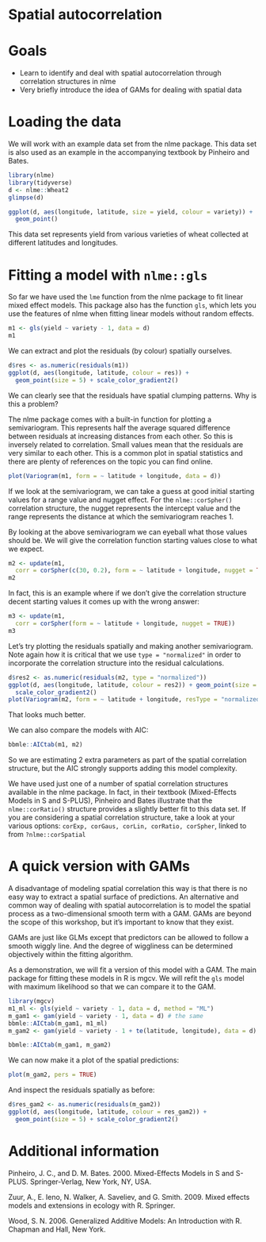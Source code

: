 # Spatial autocorrelation 

# Goals

- Learn to identify and deal with spatial autocorrelation through correlation structures in nlme
- Very briefly introduce the idea of GAMs for dealing with spatial data

# Loading the data 

We will work with an example data set from the nlme package. This data set is also used as an example in the accompanying textbook by Pinheiro and Bates.

```r
library(nlme)
library(tidyverse)
d <- nlme::Wheat2
glimpse(d)
```

```r
ggplot(d, aes(longitude, latitude, size = yield, colour = variety)) + 
  geom_point()
```

This data set represents yield from various varieties of wheat collected at different latitudes and longitudes.

# Fitting a model with `nlme::gls`

So far we have used the `lme` function from the nlme package to fit linear mixed effect models. This package also has the function `gls`, which lets you use the features of nlme when fitting linear models without random effects.

```r
m1 <- gls(yield ~ variety - 1, data = d)
m1
```

We can extract and plot the residuals (by colour) spatially ourselves. 

```r
d$res <- as.numeric(residuals(m1))
ggplot(d, aes(longitude, latitude, colour = res)) + 
  geom_point(size = 5) + scale_color_gradient2()
```

We can clearly see that the residuals have spatial clumping patterns. Why is this a problem?

The nlme package comes with a built-in function for plotting a semivariogram. This represents half the average squared difference between residuals at increasing distances from each other. So this is inversely related to correlation. Small values mean that the residuals are very similar to each other. This is a common plot in spatial statistics and there are plenty of references on the topic you can find online. 

```r
plot(Variogram(m1, form = ~ latitude + longitude, data = d))
```

If we look at the semivariogram, we can take a guess at good initial starting values for a range value and nugget effect. For the `nlme::corSpher()` correlation structure, the nugget represents the intercept value and the range represents the distance at which the semivariogram reaches 1.

By looking at the above semivariogram we can eyeball what those values should be. We will give the correlation function starting values close to what we
expect. 

```r
m2 <- update(m1, 
  corr = corSpher(c(30, 0.2), form = ~ latitude + longitude, nugget = TRUE))
m2
```

In fact, this is an example where if we don't give the correlation structure decent starting values it comes up with the wrong answer:

```r
m3 <- update(m1, 
  corr = corSpher(form = ~ latitude + longitude, nugget = TRUE))
m3
```

Let's try plotting the residuals spatially and making another semivariogram. Note again how it is critical that we use `type = "normalized"` in order to incorporate the correlation structure into the residual calculations. 

```r
d$res2 <- as.numeric(residuals(m2, type = "normalized"))
ggplot(d, aes(longitude, latitude, colour = res2)) + geom_point(size = 5) +
  scale_color_gradient2()
plot(Variogram(m2, form = ~ latitude + longitude, resType = "normalized"))
```

That looks much better. 

We can also compare the models with AIC:

```r
bbmle::AICtab(m1, m2)
```

So we are estimating 2 extra parameters as part of the spatial correlation structure, but the AIC strongly supports adding this model complexity. 

We have used just one of a number of spatial correlation structures available in the nlme package. In fact, in their textbook (Mixed-Effects Models in S and S-PLUS), Pinheiro and Bates illustrate that the `nlme::corRatio()` structure provides a slightly better fit to this data set. If you are considering a spatial correlation structure, take a look at your various options: `corExp, corGaus, corLin, corRatio, corSpher`, linked to from `?nlme::corSpatial`

# A quick version with GAMs

A disadvantage of modeling spatial correlation this way is that there is no easy way to extract a spatial surface of predictions. An alternative and common way of dealing with spatial autocorrelation is to model the spatial process as a two-dimensional smooth term with a GAM. GAMs are beyond the scope of this workshop, but it's important to know that they exist.

GAMs are just like GLMs except that predictors can be allowed to follow a smooth wiggly line. And the degree of wiggliness can be determined objectively within the fitting algorithm.

As a demonstration, we will fit a version of this model with a GAM. The main package for fitting these models in R is mgcv. We will refit the `gls` model with maximum likelihood so that we can compare it to the GAM.

```r
library(mgcv)
m1_ml <- gls(yield ~ variety - 1, data = d, method = "ML")
m_gam1 <- gam(yield ~ variety - 1, data = d) # the same
bbmle::AICtab(m_gam1, m1_ml)
m_gam2 <- gam(yield ~ variety - 1 + te(latitude, longitude), data = d)

bbmle::AICtab(m_gam1, m_gam2)
```

We can now make it a plot of the spatial predictions:

```r
plot(m_gam2, pers = TRUE)
```

And inspect the residuals spatially as before:

```r
d$res_gam2 <- as.numeric(residuals(m_gam2))
ggplot(d, aes(longitude, latitude, colour = res_gam2)) + 
  geom_point(size = 5) + scale_color_gradient2()
```

# Additional information 

Pinheiro, J. C., and D. M. Bates. 2000. Mixed-Effects Models in S and S-PLUS. Springer-Verlag, New York, NY, USA.

Zuur, A., E. Ieno, N. Walker, A. Saveliev, and G. Smith. 2009. Mixed effects models and extensions in ecology with R. Springer.

Wood, S. N. 2006. Generalized Additive Models: An Introduction with R. Chapman and Hall, New York.

